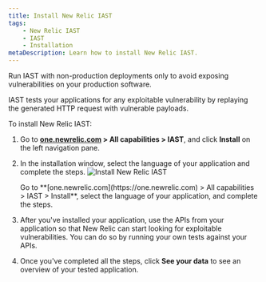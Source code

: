 ```yaml
---
title: Install New Relic IAST
tags:
    - New Relic IAST
    - IAST
    - Installation
metaDescription: Learn how to install New Relic IAST.
---
```



<Callout variant="important">
  Run IAST with non-production deployments only to avoid exposing vulnerabilities on your production software.

  IAST tests your applications for any exploitable vulnerability by replaying the generated HTTP request with vulnerable payloads.
</Callout>

To install New Relic IAST:

1. Go to **[one.newrelic.com](https://one.newrelic.com) > All capabilities > IAST**, and click **Install** on the left navigation pane.
2. In the installation window, select the language of your application and complete the steps.
    <img
        title="Install New Relic IAST"
        alt="Install New Relic IAST"
        src={iastInstall}
    />

    <figcaption>
        Go to **[one.newrelic.com](https://one.newrelic.com) > All capabilities > IAST > Install**, select the language of your application, and complete the steps.
    </figcaption>

3. After you've installed your application, use the APIs from your application so that New Relic can start looking for exploitable vulnerabilities. You can do so by running your own tests against your APIs.
4. Once you've completed all the steps, click **See your data** to see an overview of your tested application.